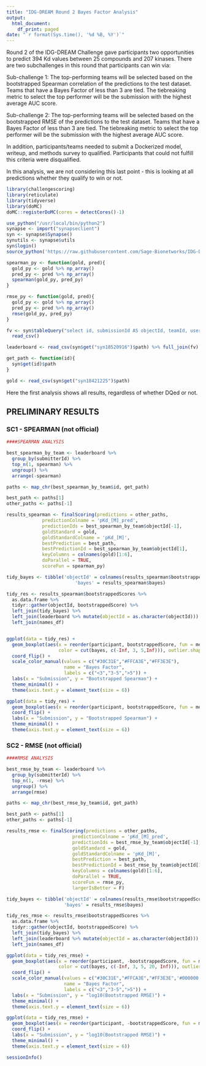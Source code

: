 ```yaml
---
title: "IDG-DREAM Round 2 Bayes Factor Analysis"
output:
  html_document:
    df_print: paged
date: "`r format(Sys.time(), '%d %B, %Y')`"
---
```


Round 2 of the IDG-DREAM Challenge gave participants two opportunities to predict 394 Kd values between 25 compounds and 207 kinases. There are two subchallenges in this round that participants can win via: 

Sub-challenge 1: The top-performing teams will be selected based on the bootstrapped Spearman correlation of the predictions to the test dataset. Teams that have a Bayes Factor of less than 3 are tied. The tiebreaking metric to select the top performer will be the submission with the highest average AUC score.

Sub-challenge 2: The top-performing teams will be selected based on the bootstrapped RMSE of the predictions to the test dataset. Teams that have a Bayes Factor of less than 3 are tied. The tiebreaking metric to select the top performer will be the submission with the highest average AUC score.


In addition, participants/teams needed to submit a Dockerized model, writeup, and methods survey to qualified. Participants that could not fulfill this criteria were disqualified. 

In this analysis, we are not considering this last point - this is looking at all predictions whether they qualify to win or not. 


```r
library(challengescoring)
library(reticulate)
library(tidyverse)
library(doMC)
doMC::registerDoMC(cores = detectCores()-1)

use_python("/usr/local/bin/python2")
synapse <- import("synapseclient")
syn <- synapse$Synapse()
synutils <- synapse$utils
syn$login()
source_python('https://raw.githubusercontent.com/Sage-Bionetworks/IDG-DREAM-Challenge-Analysis/master/round_1b/evaluation_metrics_python2.py?token=AE3WNSGZXHMQD6TMZJ7Q5US44V3AG')

spearman_py <- function(gold, pred){
  gold_py <- gold %>% np_array()
  pred_py <- pred %>% np_array()
  spearman(gold_py, pred_py)
}

rmse_py <- function(gold, pred){
  gold_py <- gold %>% np_array()
  pred_py <- pred %>% np_array()
  rmse(gold_py, pred_py)
}

fv <- syn$tableQuery("select id, submissionId AS objectId, teamId, userId from syn18513076")$filepath %>%
  read_csv()

leaderboard <- read_csv(syn$get("syn18520916")$path) %>% full_join(fv)

get_path <- function(id){
  syn$get(id)$path
}

gold <- read_csv(syn$get("syn18421225")$path)
```
Here the first analysis shows all results, regardless of whether DQed or not. 

## PRELIMINARY RESULTS 

### SC1 - SPEARMAN (not official)

```r
####SPEARMAN ANALYSIS

best_spearman_by_team <- leaderboard %>%
  group_by(submitterId) %>%
  top_n(1, spearman) %>%
  ungroup() %>%
  arrange(-spearman)

paths <- map_chr(best_spearman_by_team$id, get_path)

best_path <- paths[1]
other_paths <- paths[-1]

results_spearman <- finalScoring(predictions = other_paths,
             predictionColname = 'pKd_[M]_pred',
             predictionIds = best_spearman_by_team$objectId[-1],
             goldStandard = gold,
             goldStandardColname = 'pKd_[M]',
             bestPrediction = best_path,
             bestPredictionId = best_spearman_by_team$objectId[1],
             keyColumns = colnames(gold)[1:6],
             doParallel = TRUE,
             scoreFun = spearman_py)

tidy_bayes <- tibble('objectId' = colnames(results_spearman$bootstrappedScores),
                         'bayes' = results_spearman$bayes)

tidy_res <- results_spearman$bootstrappedScores %>%
  as.data.frame %>%
  tidyr::gather(objectId, bootstrappedScore) %>%
  left_join(tidy_bayes) %>%
  left_join(leaderboard %>% mutate(objectId = as.character(objectId))) %>% 
  left_join(names_df)


ggplot(data = tidy_res) +
  geom_boxplot(aes(x = reorder(participant, bootstrappedScore, fun = median), y = bootstrappedScore,
                   color = cut(bayes, c(-Inf, 3, 5,Inf))), outlier.shape = NA)+
  coord_flip() +
  scale_color_manual(values = c("#30C31E","#FFCA3E","#FF3E3E"),
                     name = "Bayes Factor",
                     labels = c("<3","3-5",">5")) +
  labs(x = "Submission", y = "Bootstrapped Spearman") +
  theme_minimal() +
  theme(axis.text.y = element_text(size = 6))

ggplot(data = tidy_res) +
  geom_boxplot(aes(x = reorder(participant, bootstrappedScore, fun = median), y = bootstrappedScore), outlier.shape = NA)+
  coord_flip() +
  labs(x = "Submission", y = "Bootstrapped Spearman") +
  theme_minimal() +
  theme(axis.text.y = element_text(size = 6))

```

### SC2 - RMSE (not official)

```r

####RMSE ANALYSIS

best_rmse_by_team <- leaderboard %>%
  group_by(submitterId) %>%
  top_n(1, -rmse) %>%
  ungroup() %>%
  arrange(rmse)

paths <- map_chr(best_rmse_by_team$id, get_path)

best_path <- paths[1]
other_paths <- paths[-1]

results_rmse <- finalScoring(predictions = other_paths,
                        predictionColname = 'pKd_[M]_pred',
                        predictionIds = best_rmse_by_team$objectId[-1],
                        goldStandard = gold,
                        goldStandardColname = 'pKd_[M]',
                        bestPrediction = best_path,
                        bestPredictionId = best_rmse_by_team$objectId[1],
                        keyColumns = colnames(gold)[1:6],
                        doParallel = TRUE,
                        scoreFun = rmse_py,
                        largerIsBetter = F)

tidy_bayes <- tibble('objectId' = colnames(results_rmse$bootstrappedScores),
                     'bayes' = results_rmse$bayes)

tidy_res_rmse <- results_rmse$bootstrappedScores %>%
  as.data.frame %>%
  tidyr::gather(objectId, bootstrappedScore) %>%
  left_join(tidy_bayes) %>%
  left_join(leaderboard %>% mutate(objectId = as.character(objectId))) %>% 
  left_join(names_df)

ggplot(data = tidy_res_rmse) +
  geom_boxplot(aes(x = reorder(participant, -bootstrappedScore, fun = median), y = log10(bootstrappedScore),
                   color = cut(bayes, c(-Inf, 3, 5, 20, Inf))), outlier.shape = NA)+
  coord_flip() +
  scale_color_manual(values = c("#30C31E","#FFCA3E","#FF3E3E",'#000000'),
                     name = "Bayes Factor",
                     labels = c("<3","3-5",">5")) +
  labs(x = "Submission", y = "log10(Bootstrapped RMSE)") +
  theme_minimal() +
  theme(axis.text.y = element_text(size = 6))

ggplot(data = tidy_res_rmse) +
  geom_boxplot(aes(x = reorder(participant, -bootstrappedScore, fun = median), y = log10(bootstrappedScore)), outlier.shape = NA)+
  coord_flip() +
  labs(x = "Submission", y = "log10(Bootstrapped RMSE)") +
  theme_minimal() +
  theme(axis.text.y = element_text(size = 6))

```

```r
sessionInfo()
```
